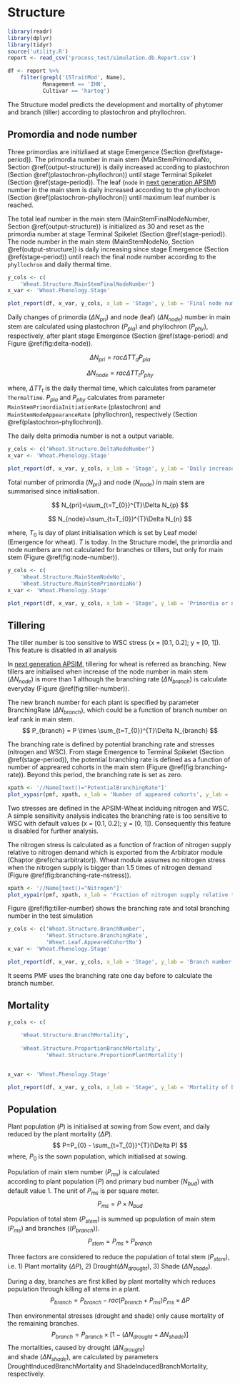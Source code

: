 # Structure {#cha-structure}


```r
library(readr)
library(dplyr)
library(tidyr)
source('utility.R')
report <- read_csv('process_test/simulation.db.Report.csv')

df <- report %>% 
    filter(grepl('15TraitMod', Name),
           Management == 'IHN',
           Cultivar == 'hartog')

```


The Structure model predicts the development and mortality of phytomer and branch (tiller) according to plastochron and phyllochron. 




## Promordia and node number

Three primordias are initizliaed at stage Emergence (Section \@ref(stage-period)). The primordia number in main stem (MainStemPrimordiaNo, Section \@ref(output-structure)) is daily increased according to plastochron (Section \@ref(plastochron-phyllochron)) until stage Terminal Spikelet (Section \@ref(stage-period)). The leaf (`node` in [next generation APSIM](https://github.com/APSIMInitiative/ApsimX)) number in the main stem is daily increased according to the phyllochron (Section \@ref(plastochron-phyllochron)) until maximum leaf number is reached. 




The total leaf number in the main stem (MainStemFinalNodeNumber, Section \@ref(output-structure)) is initialized as 30 and reset as the primordia number at stage Terminal Spikelet (Section \@ref(stage-period)). The node number in the main stem (MainStemNodeNo, Section \@ref(output-structure)) is daily increasing since stage  Emergence (Section \@ref(stage-period)) until reach the final node number according to the `phyllochron` and daily thermal time. 



<div class="fig-output">
```r


y_cols <- c(
    'Wheat.Structure.MainStemFinalNodeNumber')
x_var <- 'Wheat.Phenology.Stage'

plot_report(df, x_var, y_cols, x_lab = 'Stage', y_lab = 'Final node number in main stem')

```
</div>



Daily changes of primordia ($\Delta N_{pri}$) and node (leaf) ($\Delta N_{node}$) number in main stem are calculated using plastochron ($P_{pla}$) and phyllochron ($P_{phy}$), respectively, after plant stage Emergence (Section \@ref(stage-period) and Figure \@ref(fig:delta-node)).

$$
 \Delta N_{pri}=rac{\Delta TT_{d}}{P_{pla}}
$$

$$
 \Delta N_{node}=rac{\Delta TT_{t}}{P_{phy}}
$$

where, $\Delta TT_{t}$ is the daily thermal time, which calculates from parameter `ThermalTime`. $P_{pla}$ and $P_{phy}$ calculates from parameter `MainStemPrimordiaInitiationRate` (plastochron) and `MainStemNodeAppearanceRate` (phyllochron), respectively (Section \@ref(plastochron-phyllochron)).



<div class="alert alert-danger"><p>
The daily delta primodia number is not a output variable.
</p></div>



<div class="fig-output">
```r
y_cols <- c('Wheat.Structure.DeltaNodeNumber')
x_var <- 'Wheat.Phenology.Stage'

plot_report(df, x_var, y_cols, x_lab = 'Stage', y_lab = 'Daily increase of node number in main stem')
```
</div>


Total number of primordia ($N_{pri}$) and node ($N_{node}$) in main stem are summarised since initialisation.

$$
    N_{pri}=\sum_{t=T_{0}}^{T}\Delta N_{p}
$$

$$
    N_{node}=\sum_{t=T_{0}}^{T}\Delta N_{n}
$$

where, $T_{0}$ is day of plant initialisation which is set by Leaf model (Emergence for wheat).  $T$ is today. In the Structure model, the primordia and node numbers are not calculated for branches or tillers, but only for main stem (Figure \@ref(fig:node-number)). 



<div class="fig-output">
```r
y_cols <- c(
    'Wheat.Structure.MainStemNodeNo', 
    'Wheat.Structure.MainStemPrimordiaNo')
x_var <- 'Wheat.Phenology.Stage'

plot_report(df, x_var, y_cols, x_lab = 'Stage', y_lab = 'Primordia or node number in main stem')

```
</div>


## Tillering

<div class="alert alert-danger"><p>
The tiller number is too sensitive to WSC stress (x = [0.1, 0.2]; y = [0, 1]). This feature is disabled in all analysis
</p></div>



In [next generation APSIM](https://github.com/APSIMInitiative/ApsimX), tillering for wheat is referred as branching. New tillers are initialised when increase of the node number in 
main stem ($\Delta N_{node}$) is more than 1 although the branching rate ($\Delta N_{branch}$) is calculate everyday (Figure \@ref(fig:tiller-number)). 

The new branch number for each plant 
is specified by parameter BranchingRate ($\Delta N_{branch}$), which could be a function of 
branch number on leaf rank in main stem.
$$
     P_{branch} = P \times \sum_{t=T_{0}}^{T}\Delta N_{branch}
$$


The branching rate is defined by potential branching rate and stresses (nitrogen and WSC). From stage Emergence to Terminal Spikelet (Section \@ref(stage-period)), the potential branching rate is defined as  a function of number of appreared cohorts in the main stem (Figure \@ref(fig:branching-rate)). Beyond this period, the branching rate is set as zero. 


<div class="fig-input">
```r
xpath <- '//Name[text()="PotentialBranchingRate"]'
plot_xypair(pmf, xpath, x_lab = 'Number of appeared cohorts', y_lab = 'Branching rate')

```
</div>


Two stresses are defined in the APSIM-Wheat inclduing nitrogen and WSC. A simple sensitivity analysis indicates the branching rate is too sensitive to WSC with default values (x = [0.1, 0.2]; y = [0, 1]). Consequently this feature is disabled for further analysis. 

The nitrogen stress is calculated as a function of fraction of nitrogen supply relative to nitrogen demand which is exported from the Arbitrator module (Chaptor \@ref(cha:arbitrator)). Wheat module assumes no nitrogen stress when the nitrogen supply is bigger than 1.5 times of nitrogen demand (Figure \@ref(fig:branching-rate-nstress)).

<div class="fig-input">
```r
xpath <- '//Name[text()="Nitrogen"]'
plot_xypair(pmf, xpath, x_lab = 'Fraction of nitrogen supply relative to nitrogen demand', y_lab = 'Effect of nitrogen stress on branching rate')

```
</div>




Figure \@ref(fig:tiller-number) shows the branching rate and total branching number in the test simulation

<div class="fig-output">
```r
y_cols <- c('Wheat.Structure.BranchNumber', 
            'Wheat.Structure.BranchingRate',
            'Wheat.Leaf.AppearedCohortNo')
x_var <- 'Wheat.Phenology.Stage'

plot_report(df, x_var, y_cols, x_lab = 'Stage', y_lab = 'Branch number or branching rate')

```
</div>

<div class="alert alert-danger"><p>
It seems PMF uses the branching rate one day before to calculate the branch number.
</p></div>

## Mortality

<div class="fig-output">
```r
y_cols <- c(
    
    'Wheat.Structure.BranchMortality',
    
    'Wheat.Structure.ProportionBranchMortality', 
            'Wheat.Structure.ProportionPlantMortality')


x_var <- 'Wheat.Phenology.Stage'

plot_report(df, x_var, y_cols, x_lab = 'Stage', y_lab = 'Mortality of branching')

```

</div>

## Population

Plant population ($P$) is initialised at sowing from Sow event, and 
daily reduced by the plant mortality ($\Delta P$).
$$
    P=P_{0} - \sum_{t=T_{0}}^{T}(\Delta P)
$$
where, $P_{0}$ is the sown population, which initialised at sowing.

Population of main stem number ($P_{ms}$) is calculated  
according to plant population ($P$) and primary bud number ($N_{bud}$) 
with default value 1. The unit of $P_{ms}$ is per square meter.
$$
    P_{ms}=P \times N_{bud}
$$

Population of total stem ($P_{stem}$) is summed up 
population of main stem ($P_{ms}$) and branches (($P_{branch}$)).
$$
    P_{stem} = P_{ms} + P_{branch}
$$

Three factors are considered to reduce the population of total stem ($P_{stem}$), i.e.
1) Plant mortality ($\Delta P$), 2) Drought($\Delta N_{drought}$), 
3) Shade ($\Delta N_{shade}$). 

During a day, branches are first killed by plant mortality which 
reduces population through killing all stems in a plant.
$$
P_{branch} = P_{branch} - rac{(P_{branch} + P_{ms})}{P_{ms}} \times \Delta P
$$

Then environmental stresses (drought and shade) only cause mortality of 
the remaining branches.
$$
    P_{branch} = P_{branch} \times [1 - (\Delta N_{drought}+\Delta N_{shade})]
$$
The mortalities, caused by drought ($\Delta N_{drought}$)  
and shade ($\Delta N_{shade}$), are calculated by parameters 
DroughtInducedBranchMortality and ShadeInducedBranchMortality, respectively.








